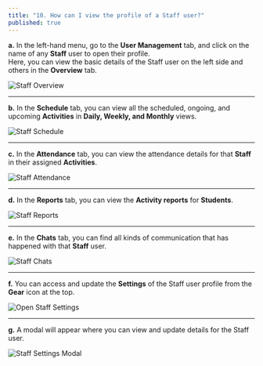 ```yaml
---
title: "10. How can I view the profile of a Staff user?"
published: true
---
```


**a.** In the left-hand menu, go to the **User Management** tab, and click on the name of any **Staff** user to open their profile.  
Here, you can view the basic details of the Staff user on the left side and others in the **Overview** tab.

![Staff Overview](/help/2-10-1.jpg)

---

**b.** In the **Schedule** tab, you can view all the scheduled, ongoing, and upcoming **Activities** in **Daily, Weekly, and Monthly** views.

![Staff Schedule](/help/2-10-2.jpg)

---

**c.** In the **Attendance** tab, you can view the attendance details for that **Staff** in their assigned **Activities**.

![Staff Attendance](/help/2-10-3.jpg)

---

**d.** In the **Reports** tab, you can view the **Activity reports** for **Students**.

![Staff Reports](/help/2-10-4.jpg)

---

**e.** In the **Chats** tab, you can find all kinds of communication that has happened with that **Staff** user.

![Staff Chats](/help/2-10-5.jpg)

---

**f.** You can access and update the **Settings** of the Staff user profile from the **Gear** icon at the top.

![Open Staff Settings](/help/2-10-6.jpg)

---

**g.** A modal will appear where you can view and update details for the Staff user.

![Staff Settings Modal](/help/2-10-7.jpg)
